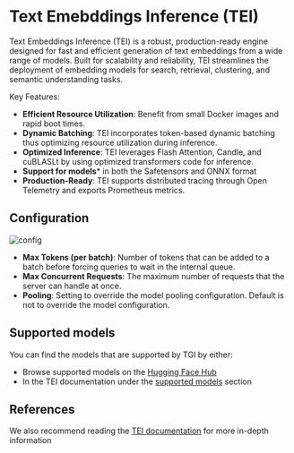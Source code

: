 # Text Emebddings Inference (TEI)

Text Embeddings Inference (TEI) is a robust, production-ready engine designed for fast and efficient generation of text
embeddings from a wide range of models. Built for scalability and reliability, TEI streamlines the deployment
of embedding models for search, retrieval, clustering, and semantic understanding tasks.

Key Features:
- **Efficient Resource Utilization**: Benefit from small Docker images and rapid boot times.
- **Dynamic Batching**: TEI incorporates token-based dynamic batching thus optimizing resource utilization during inference.
- **Optimized Inference**: TEI leverages Flash Attention, Candle, and cuBLASLt by using optimized transformers code for inference.
- **Support for models*** in both the Safetensors and ONNX format
- **Production-Ready**: TEI supports distributed tracing through Open Telemetry and exports Prometheus metrics.

## Configuration

![config](https://raw.githubusercontent.com/huggingface/hf-endpoints-documentation/update/large-rewrite/assets/tei/tei.png)

- **Max Tokens (per batch)**: Number of tokens that can be added to a batch before forcing queries to wait in the internal queue. 
- **Max Concurrent Requests**: The maximum number of requests that the server can handle at once.
- **Pooling**: Setting to override the model pooling configuration. Default is not to override the model configuration.

## Supported models

You can find the models that are supported by TGI by either:
- Browse supported models on the [Hugging Face Hub](https://huggingface.co/models?other=text-embeddings-inference&sort=trending)
- In the TEI documentation under the [supported models](https://huggingface.co/docs/text-embeddings-inference/supported_models) section

## References

We also recommend reading the [TEI documentation](https://huggingface.co/docs/text-embeddings-inference/index) for more in-depth information